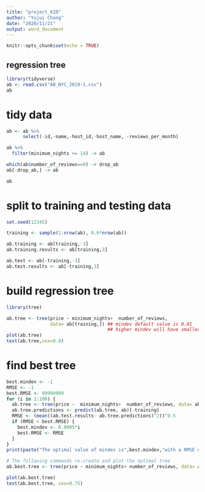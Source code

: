 ---
title: "project_620"
author: "Yujui Chang"
date: "2020/11/21"
output: word_document
---

```{r setup, include=FALSE}
knitr::opts_chunk$set(echo = TRUE)
```

## regression tree
```{r}
library(tidyverse)
ab <- read.csv("AB_NYC_2019-1.csv")
ab
```
# tidy data
```{r}
ab <- ab %>% 
      select(-id,-name,-host_id,-host_name, -reviews_per_month)

ab %>%
  filter(minimum_nights <= 14) -> ab

which(ab$number_of_reviews==0) -> drop_ab
ab[-drop_ab,] -> ab

ab
```

# split to training and testing data
```{r}
set.seed(12345)

training <- sample(1:nrow(ab), 0.6*nrow(ab))

ab.training <- ab[training,-3] 
ab.training.results <- ab[training,3]

ab.test <- ab[-training,-3]
ab.test.results <- ab[-training,3]
```

# build regression tree
```{r}
library(tree)

ab.tree <- tree(price ~ minimum_nights+  number_of_reviews,
                data= ab[training,]) ## mindev default value is 0.01
                                     ## higher mindev will have smaller tree
plot(ab.tree)
text(ab.tree,cex=0.8)
```

# find best tree
```{r}
best.mindev <- -1
RMSE <- -1
best.RMSE <- 99999999
for (i in 1:100) {
  ab.tree <- tree(price ~  minimum_nights+  number_of_reviews, data= ab[training,], mindev=0.0005*i)
  ab.tree.predictions <- predict(ab.tree, ab)[-training]
  RMSE <- (mean((ab.test.results- ab.tree.predictions)^2))^0.5
  if (RMSE < best.RMSE) {
    best.mindev <- 0.0005*i
    best.RMSE <- RMSE
  }
}
print(paste("The optimal value of mindev is",best.mindev,"with a RMSE of",best.RMSE))
```

```{r}
# The following commands re-create and plot the optimal tree
ab.best.tree <- tree(price ~ minimum_nights+ number_of_reviews, data= ab[training,], mindev= best.mindev )

plot(ab.best.tree)
text(ab.best.tree, cex=0.75)
```





